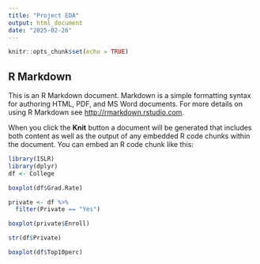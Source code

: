 ---
title: "Project EDA"
output: html_document
date: "2025-02-26"
---

```{r setup, include=FALSE}
knitr::opts_chunk$set(echo = TRUE)
```

## R Markdown

This is an R Markdown document. Markdown is a simple formatting syntax for authoring HTML, PDF, and MS Word documents. For more details on using R Markdown see <http://rmarkdown.rstudio.com>.

When you click the **Knit** button a document will be generated that includes both content as well as the output of any embedded R code chunks within the document. You can embed an R code chunk like this:

```{r cars}
library(ISLR)
library(dplyr)
df <- College
```

```{r}
boxplot(df$Grad.Rate)
```
```{r}
private <- df %>% 
  filter(Private == "Yes")

boxplot(private$Enroll)


```
```{r}
str(df$Private)
```



```{r}
boxplot(df$Top10perc)
```

